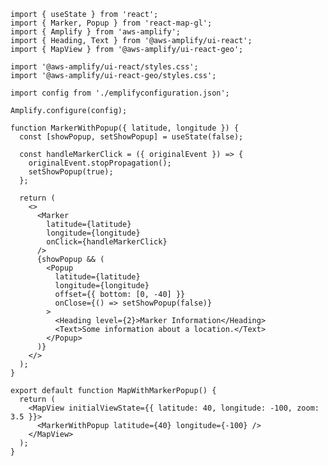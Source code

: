 ```tsx
import { useState } from 'react';
import { Marker, Popup } from 'react-map-gl';
import { Amplify } from 'aws-amplify';
import { Heading, Text } from '@aws-amplify/ui-react';
import { MapView } from '@aws-amplify/ui-react-geo';

import '@aws-amplify/ui-react/styles.css';
import '@aws-amplify/ui-react-geo/styles.css';

import config from './emplifyconfiguration.json';

Amplify.configure(config);

function MarkerWithPopup({ latitude, longitude }) {
  const [showPopup, setShowPopup] = useState(false);

  const handleMarkerClick = ({ originalEvent }) => {
    originalEvent.stopPropagation();
    setShowPopup(true);
  };

  return (
    <>
      <Marker
        latitude={latitude}
        longitude={longitude}
        onClick={handleMarkerClick}
      />
      {showPopup && (
        <Popup
          latitude={latitude}
          longitude={longitude}
          offset={{ bottom: [0, -40] }}
          onClose={() => setShowPopup(false)}
        >
          <Heading level={2}>Marker Information</Heading>
          <Text>Some information about a location.</Text>
        </Popup>
      )}
    </>
  );
}

export default function MapWithMarkerPopup() {
  return (
    <MapView initialViewState={{ latitude: 40, longitude: -100, zoom: 3.5 }}>
      <MarkerWithPopup latitude={40} longitude={-100} />
    </MapView>
  );
}


```
